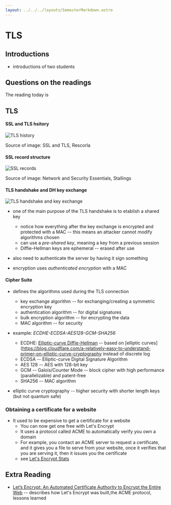 ```yaml
---
layout: ../../../layouts/SemesterMarkdown.astro
---
```


# TLS

## Introductions

- introductions of two students

## Questions on the readings

The reading today is

## TLS

#### SSL and TLS hsitory

![TLS history](/images/notes/tls-history.png)

Source of image: SSL and TLS, Rescorla

#### SSL record structure

![SSL records](/images/notes/SSL-records.png)

Source of image: Network and Security Essentials, Stallings

#### TLS handshake and DH key exchange

![TLS handshake and key exchange](/images/notes/tls-handshake-dh.png)

- one of the main purpose of the TLS handshake is to etablish a shared key

  - notice how everything after the key exchange is encrypted and protected with
    a MAC -- this means an attacker cannot modify algorithms chosen
  - can use a _pre-shared key_, meaning a key from a previous session
  - Diffie-Hellman keys are ephemeral -- erased after use

- also need to authenticate the server by having it sign something

- encryption uses _authenticated encryption_ with a MAC

#### Cipher Suite

- defines the algorithms used during the TLS connection

  - key exchange algorithm -- for exchanging/creating a symmetric encryption key
  - authentication algorithm -- for digital signatures
  - bulk encryption algorithm -- for encrypting the data
  - MAC algorithm -- for security

- example: _ECDHE-ECDSA-AES128-GCM-SHA256_

  - ECDHE:
    [Elliptic-curve Diffie-Hellman](https://en.wikipedia.org/wiki/Elliptic-curve_Diffie–Hellman)
    -- based on [elliptic
    curves](https://blog.cloudflare.com/a-relatively-easy-to-understand-primer-on-elliptic-curve-cryptography
    instead of discrete log
  - ECDSA -- Elliptic-curve Digital Signature Algorithm
  - AES 128 -- AES with 128-bit key
  - GCM -- Galois/Counter Mode -- block cipher with high performance
    (parallelizable) and patent-free
  - SHA256 -- MAC algorithm

- elliptic curve cryptography -- higher security with shorter length keys (but
  not quantum safe)

### Obtaining a certificate for a website

- It used to be expensive to get a certificate for a website
  - You can now get one free with Let's Encrypt
  - It uses a protocol called ACME to automatically verify you own a domain
  - For example, you contact an ACME server to request a certificate, and it
    gives you a file to serve from your website, once it verifies that you are
    serving it, then it issues you the certificate
  - see [Let's Encrypt Stats](https://letsencrypt.org/stats/)

## Extra Reading

- [Let’s Encrypt: An Automated Certificate Authority to Encrypt the Entire Web](https://dl.acm.org/doi/pdf/10.1145/3319535.3363192)
  -- describes how Let's Encrypt was built,the ACME protocol, lessons learned
